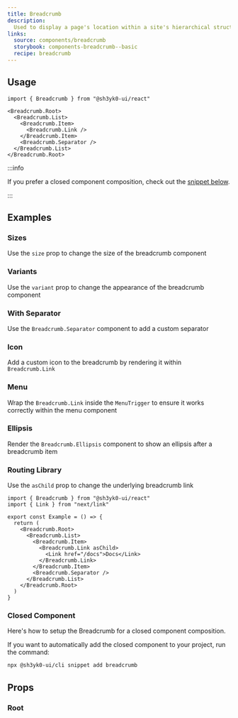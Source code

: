 ```yaml
---
title: Breadcrumb
description:
  Used to display a page's location within a site's hierarchical structure
links:
  source: components/breadcrumb
  storybook: components-breadcrumb--basic
  recipe: breadcrumb
---
```


<ExampleTabs name="breadcrumb-basic" />

## Usage

```tsx
import { Breadcrumb } from "@sh3yk0-ui/react"
```

```tsx
<Breadcrumb.Root>
  <Breadcrumb.List>
    <Breadcrumb.Item>
      <Breadcrumb.Link />
    </Breadcrumb.Item>
    <Breadcrumb.Separator />
  </Breadcrumb.List>
</Breadcrumb.Root>
```

:::info

If you prefer a closed component composition, check out the
[snippet below](#closed-component).

:::

## Examples

### Sizes

Use the `size` prop to change the size of the breadcrumb component

<ExampleTabs name="breadcrumb-with-sizes" />

### Variants

Use the `variant` prop to change the appearance of the breadcrumb component

<ExampleTabs name="breadcrumb-with-variants" />

### With Separator

Use the `Breadcrumb.Separator` component to add a custom separator

<ExampleTabs name="breadcrumb-with-separator" />

### Icon

Add a custom icon to the breadcrumb by rendering it within `Breadcrumb.Link`

<ExampleTabs name="breadcrumb-with-icon" />

### Menu

Wrap the `Breadcrumb.Link` inside the `MenuTrigger` to ensure it works correctly
within the menu component

<ExampleTabs name="breadcrumb-with-menu" />

### Ellipsis

Render the `Breadcrumb.Ellipsis` component to show an ellipsis after a
breadcrumb item

<ExampleTabs name="breadcrumb-with-ellipsis" />

### Routing Library

Use the `asChild` prop to change the underlying breadcrumb link

```tsx
import { Breadcrumb } from "@sh3yk0-ui/react"
import { Link } from "next/link"

export const Example = () => {
  return (
    <Breadcrumb.Root>
      <Breadcrumb.List>
        <Breadcrumb.Item>
          <Breadcrumb.Link asChild>
            <Link href="/docs">Docs</Link>
          </Breadcrumb.Link>
        </Breadcrumb.Item>
        <Breadcrumb.Separator />
      </Breadcrumb.List>
    </Breadcrumb.Root>
  )
}
```

### Closed Component

Here's how to setup the Breadcrumb for a closed component composition.

<ExampleCode name="breadcrumb-closed-component" />

If you want to automatically add the closed component to your project, run the
command:

```bash
npx @sh3yk0-ui/cli snippet add breadcrumb
```

## Props

### Root

<PropTable component="Breadcrumb" part="Root" />

